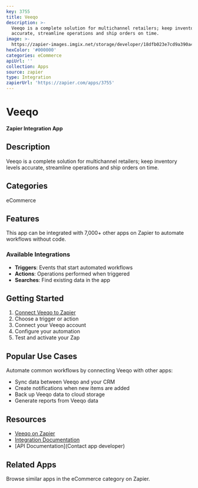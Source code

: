 ```yaml
---
key: 3755
title: Veeqo
description: >-
  Veeqo is a complete solution for multichannel retailers; keep inventory levels
  accurate, streamline operations and ship orders on time.
image: >-
  https://zapier-images.imgix.net/storage/developer/18dfb023e7cd9a390a4b33b09d1f69dd.png?auto=format%2Ccompress&ixlib=python-3.0.0&q=50
hexColor: '#000000'
categories: eCommerce
apiUrl: ''
collection: Apps
source: zapier
type: Integration
zapierUrl: 'https://zapier.com/apps/3755'
---
```

# Veeqo

**Zapier Integration App**

## Description

Veeqo is a complete solution for multichannel retailers; keep inventory levels accurate, streamline operations and ship orders on time.

## Categories

eCommerce

## Features

This app can be integrated with 7,000+ other apps on Zapier to automate workflows without code.

### Available Integrations

- **Triggers**: Events that start automated workflows
- **Actions**: Operations performed when triggered
- **Searches**: Find existing data in the app

## Getting Started

1. [Connect Veeqo to Zapier](https://zapier.com/apps/3755)
2. Choose a trigger or action
3. Connect your Veeqo account
4. Configure your automation
5. Test and activate your Zap

## Popular Use Cases

Automate common workflows by connecting Veeqo with other apps:

- Sync data between Veeqo and your CRM
- Create notifications when new items are added
- Back up Veeqo data to cloud storage
- Generate reports from Veeqo data

## Resources

- [Veeqo on Zapier](https://zapier.com/apps/3755)
- [Integration Documentation](https://zapier.com/apps/3755/integrations)
- [API Documentation](Contact app developer)

## Related Apps

Browse similar apps in the eCommerce category on Zapier.
